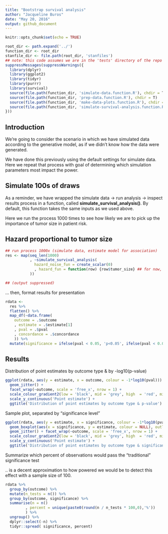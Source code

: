 ```yaml
---
title: "Bootstrap survival analysis"
author: "Jacqueline Buros"
date: "May 20, 2016"
output: github_document
---
```


```r
knitr::opts_chunk$set(echo = TRUE)
```

```r
root_dir <- path.expand('../')
function_dir <- root_dir
stanfile_dir <- file.path(root_dir, 'stanfiles')
## note: this code assumes we are in the 'tests' directory of the repo
suppressMessages(suppressWarnings({
  library(dplyr)
  library(ggplot2)
  library(tidyr)
  library(purrr)
  library(survival)
  source(file.path(function_dir, 'simulate-data.function.R'), chdir = T)
  source(file.path(function_dir, 'prep-data.function.R'), chdir = T)
  source(file.path(function_dir, 'make-data-plots.function.R'), chdir = T)
  source(file.path(function_dir, 'simulate-survival-analysis.function.R'), chdir = T)
}))

```

## Introduction

We're going to consider the scenario in which we have simulated data according to the generative model, as if we didn't know how the data were generated. 

We have done this previously using the default settings for simulate data. Here we repeat that process with goal of determining which simulation parameters most impact the power.

## Simulate 100s of draws 

As a reminder, we have wrapped the simulate data -> run analysis -> inspect results process in a function, called **simulate_survival_analysis()**. By default, this function takes the same inputs as we used above. 

Here we run the process 1000 times to see how likely we are to pick up the importance of tumor size in patient risk.

## Hazard proportional to tumor size 

```r

## run process 1000x (simulate data, estimate model for association)
res <- map(seq_len(1000)
           , ~simulate_survival_analysis(
             hazard_noise_fun = create_scalar(0)
             , hazard_fun = function(row) {row$tumor_size} ## for now, hazard proportional to size
           ))

## (output suppressed)
```

... then, format results for presentation 

```r
rdata <- 
  res %>% 
  flatten() %>% 
  map_df(~data.frame(
    outcome = .$outcome
    , estimate = .$estimate[1]
    , pval = .$pval
    , concordance = .$concordance
    )) %>%
  mutate(significance = ifelse(pval < 0.05, 'p<0.05', ifelse(pval < 0.01, 'p<0.01', 'not')))
```

## Results 

Distribution of point estimates by outcome type & by -log10(p-value)

```r
ggplot(rdata, aes(y = estimate, x = outcome, colour = -1*log10(pval))) + 
  geom_jitter() + 
  facet_wrap(~outcome, scale = 'free_x', nrow = 1) + 
  scale_colour_gradient2(low = 'black', mid = 'grey', high  = 'red', midpoint = -1 * log10(0.05)) +
  scale_y_continuous('Point estimate') +
  ggtitle('Distribution of point estimates by outcome type & p-value')

```


Sample plot, separated by "significance level"

```r
ggplot(rdata, aes(y = estimate, x = significance, colour = -1*log10(pval))) + 
  geom_boxplot(aes(x = significance, y = estimate, colour = NULL), outlier.size = 0) + 
  geom_jitter() + facet_wrap(~outcome, scale = 'free_x', nrow = 1) + 
  scale_colour_gradient2(low = 'black', mid = 'grey', high  = 'red', midpoint = -1 * log10(0.05)) +
  scale_y_continuous('Point estimate') +
  ggtitle('Distribution of point estimates by outcome type & significance level')

```

Summarize which percent of observations would pass the "traditional" significance test 

.. is a decent approximation to how powered we would be to detect this effect with a sample size of 100.

```r
rdata %>%
  group_by(outcome) %>%
  mutate(n_tests = n()) %>%
  group_by(outcome, significance) %>%
  summarise(n = n()
         , percent = unique(paste0(round(n / n_tests * 100,0),'%'))
         ) %>%
  ungroup() %>%
  dplyr::select(-n) %>%
  tidyr::spread( significance, percent)
```

